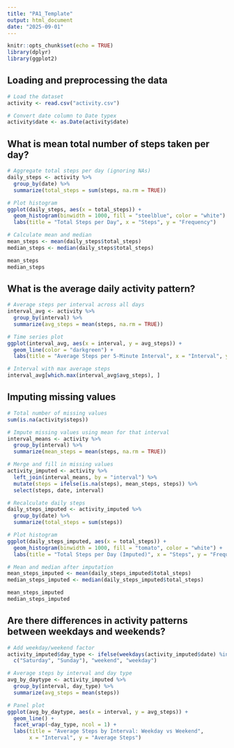 ```yaml
---
title: "PA1_Template"
output: html_document
date: "2025-09-01"
---
```


```r
knitr::opts_chunk$set(echo = TRUE)
library(dplyr)
library(ggplot2)
```

## Loading and preprocessing the data

```r
# Load the dataset
activity <- read.csv("activity.csv")

# Convert date column to Date typex
activity$date <- as.Date(activity$date)

```

## What is mean total number of steps taken per day?

```r
# Aggregate total steps per day (ignoring NAs)
daily_steps <- activity %>%
  group_by(date) %>%
  summarize(total_steps = sum(steps, na.rm = TRUE))

# Plot histogram
ggplot(daily_steps, aes(x = total_steps)) +
  geom_histogram(binwidth = 1000, fill = "steelblue", color = "white") +
  labs(title = "Total Steps per Day", x = "Steps", y = "Frequency")

# Calculate mean and median
mean_steps <- mean(daily_steps$total_steps)
median_steps <- median(daily_steps$total_steps)

mean_steps
median_steps

```

## What is the average daily activity pattern?

```r
# Average steps per interval across all days
interval_avg <- activity %>%
  group_by(interval) %>%
  summarize(avg_steps = mean(steps, na.rm = TRUE))

# Time series plot
ggplot(interval_avg, aes(x = interval, y = avg_steps)) +
  geom_line(color = "darkgreen") +
  labs(title = "Average Steps per 5-Minute Interval", x = "Interval", y = "Average Steps")

# Interval with max average steps
interval_avg[which.max(interval_avg$avg_steps), ]

```

## Imputing missing values

```r
# Total number of missing values
sum(is.na(activity$steps))

# Impute missing values using mean for that interval
interval_means <- activity %>%
  group_by(interval) %>%
  summarize(mean_steps = mean(steps, na.rm = TRUE))

# Merge and fill in missing values
activity_imputed <- activity %>%
  left_join(interval_means, by = "interval") %>%
  mutate(steps = ifelse(is.na(steps), mean_steps, steps)) %>%
  select(steps, date, interval)

# Recalculate daily steps
daily_steps_imputed <- activity_imputed %>%
  group_by(date) %>%
  summarize(total_steps = sum(steps))

# Plot histogram
ggplot(daily_steps_imputed, aes(x = total_steps)) +
  geom_histogram(binwidth = 1000, fill = "tomato", color = "white") +
  labs(title = "Total Steps per Day (Imputed)", x = "Steps", y = "Frequency")

# Mean and median after imputation
mean_steps_imputed <- mean(daily_steps_imputed$total_steps)
median_steps_imputed <- median(daily_steps_imputed$total_steps)

mean_steps_imputed
median_steps_imputed
```

## Are there differences in activity patterns between weekdays and weekends?

```r
# Add weekday/weekend factor
activity_imputed$day_type <- ifelse(weekdays(activity_imputed$date) %in% 
  c("Saturday", "Sunday"), "weekend", "weekday")

# Average steps by interval and day type
avg_by_daytype <- activity_imputed %>%
  group_by(interval, day_type) %>%
  summarize(avg_steps = mean(steps))

# Panel plot
ggplot(avg_by_daytype, aes(x = interval, y = avg_steps)) +
  geom_line() +
  facet_wrap(~day_type, ncol = 1) +
  labs(title = "Average Steps by Interval: Weekday vs Weekend",
       x = "Interval", y = "Average Steps")
```